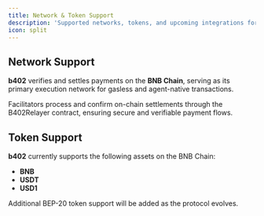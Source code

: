 ```yaml
---
title: Network & Token Support
description: 'Supported networks, tokens, and upcoming integrations for b402'
icon: split
---
```


## Network Support

**b402** verifies and settles payments on the **BNB Chain**, serving as its primary execution network for gasless and agent-native transactions.  

Facilitators process and confirm on-chain settlements through the B402Relayer contract, ensuring secure and verifiable payment flows.


## Token Support

**b402** currently supports the following assets on the BNB Chain:

- **BNB**
- **USDT** 
- **USD1**

Additional BEP-20 token support will be added as the protocol evolves.
